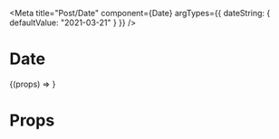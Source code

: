
<Date />

<Meta
  title="Post/Date"
  component={Date}
  argTypes={{ dateString: { defaultValue: "2021-03-21" } }}
/>

# Date

<Preview>
  <Story name="Date">{(props) => <Date {...props} />}</Story>
</Preview>

# Props

<Props story="Date" />
